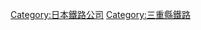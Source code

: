 {{catmore}}

{{DEFAULTSORT:Ise}}
{{Commonscat|Ise Railway}}

[[Category:日本鐵路公司|Category:日本鐵路公司]]
[[Category:三重縣鐵路|Category:三重縣鐵路]]